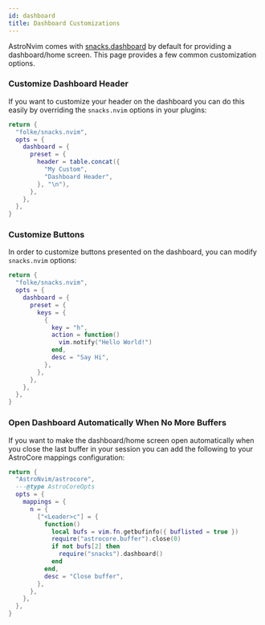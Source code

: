 ```yaml
---
id: dashboard
title: Dashboard Customizations
---
```


AstroNvim comes with [snacks.dashboard](https://github.com/folke/snacks.nvim/blob/main/docs/dashboard.md) by default for providing a dashboard/home screen. This page provides a few common customization options.

### Customize Dashboard Header

If you want to customize your header on the dashboard you can do this easily by overriding the `snacks.nvim` options in your plugins:

```lua title="lua/plugins/dashboard.lua"
return {
  "folke/snacks.nvim",
  opts = {
    dashboard = {
      preset = {
        header = table.concat({
          "My Custom",
          "Dashboard Header",
        }, "\n"),
      },
    },
  },
}
```

### Customize Buttons

In order to customize buttons presented on the dashboard, you can modify `snacks.nvim` options:

```lua title="lua/plugins/dashboard_buttons.lua"
return {
  "folke/snacks.nvim",
  opts = {
    dashboard = {
      preset = {
        keys = {
          {
            key = "h",
            action = function()
              vim.notify("Hello World!")
            end,
            desc = "Say Hi",
          },
        },
      },
    },
  },
}
```

### Open Dashboard Automatically When No More Buffers

If you want to make the dashboard/home screen open automatically when you close the last buffer in your session you can add the following to your AstroCore mappings configuration:

```lua title="lua/plugins/astrocore.lua"
return {
  "AstroNvim/astrocore",
  ---@type AstroCoreOpts
  opts = {
    mappings = {
      n = {
        ["<Leader>c"] = {
          function()
            local bufs = vim.fn.getbufinfo({ buflisted = true })
            require("astrocore.buffer").close(0)
            if not bufs[2] then
              require("snacks").dashboard()
            end
          end,
          desc = "Close buffer",
        },
      },
    },
  },
}
```
